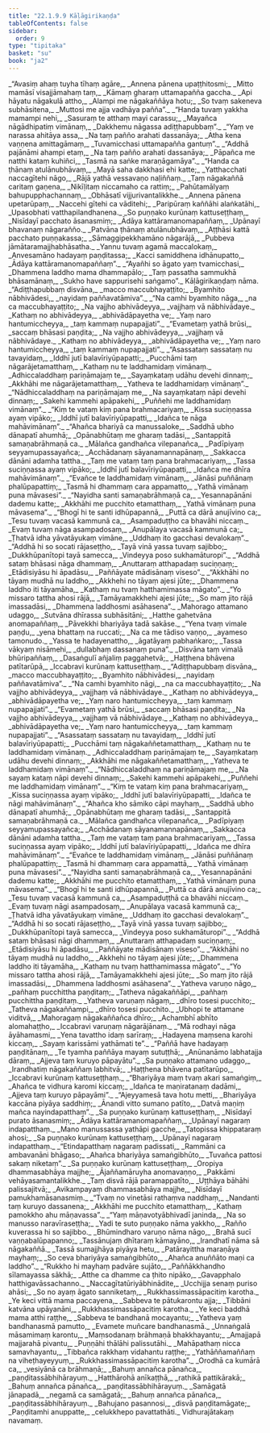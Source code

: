 ```yaml
---
title: "22.1.9.9 Kāḷāgirikaṇḍa"
tableOfContents: false
sidebar:
  order: 9
type: "tipitaka"
basket: "su"
book: "ja2"
---
```



<DynamicBreadcrumb />

<Division number="1572" book="ja2">

<Paragraph number="2916" type="verses" book="ja2">
_“Avasiṃ ahaṃ tuyha tīhaṃ agāre,_  
_Annena pānena upaṭṭhitosmi;_  
_Mitto mamāsī visajjāmahaṃ taṃ,_  
_Kāmaṃ gharaṃ uttamapañña gaccha._  

</Paragraph>

</Division>
<Division number="1573" book="ja2">

<Paragraph number="2917" type="verses" book="ja2">
_Api hāyatu nāgakulā attho,_  
_Alampi me nāgakaññāya hotu;_  
_So tvaṃ sakeneva subhāsitena,_  
_Muttosi me ajja vadhāya pañña”._  

</Paragraph>

</Division>
<Division number="1574" book="ja2">

<Paragraph number="2918" type="verses" book="ja2">
_“Handa tuvaṃ yakkha mamampi nehi,_  
_Sasuraṃ te atthaṃ mayi carassu;_  
_Mayañca nāgādhipatiṃ vimānaṃ,_  
_Dakkhemu nāgassa adiṭṭhapubbaṃ”._  

</Paragraph>

</Division>
<Division number="1575" book="ja2">

<Paragraph number="2919" type="verses" book="ja2">
_“Yaṃ ve narassa ahitāya assa,_  
_Na taṃ pañño arahati dassanāya;_  
_Atha kena vaṇṇena amittagāmaṃ,_  
_Tuvamicchasi uttamapañña gantuṃ”._  

</Paragraph>

</Division>
<Division number="1576" book="ja2">

<Paragraph number="2920" type="verses" book="ja2">
_“Addhā pajānāmi ahampi etaṃ,_  
_Na taṃ pañño arahati dassanāya;_  
_Pāpañca me natthi kataṃ kuhiñci,_  
_Tasmā na saṅke maraṇāgamāya”._  

</Paragraph>

</Division>
<Division number="1577" book="ja2">

<Paragraph number="2921" type="verses" book="ja2">
_“Handa ca ṭhānaṃ atulānubhāvaṃ,_  
_Mayā saha dakkhasi ehi katte;_  
_Yatthacchati naccagītehi nāgo,_  
_Rājā yathā vessavaṇo naḷiññaṃ._  

</Paragraph>

</Division>
<Division number="1578" book="ja2">

<Paragraph number="2922" type="verses" book="ja2">
_Taṃ nāgakaññā caritaṃ gaṇena,_  
_Nikīḷitaṃ niccamaho ca rattiṃ;_  
_Pahūtamālyaṃ bahupupphachannaṃ,_  
_Obhāsatī vijjurivantalikkhe._  

</Paragraph>

</Division>
<Division number="1579" book="ja2">

<Paragraph number="2923" type="verses" book="ja2">
_Annena pānena upetarūpaṃ,_  
_Naccehi gītehi ca vāditehi;_  
_Paripūraṃ kaññāhi alaṅkatāhi,_  
_Upasobhati vatthapilandhanena._  

</Paragraph>

</Division>
<Division number="1580" book="ja2">

<Paragraph number="2924" type="verses" book="ja2">
_So puṇṇako kurūnaṃ kattuseṭṭhaṃ,_  
_Nisīdayī pacchato āsanasmiṃ;_  
_Ādāya kattāramanomapaññaṃ,_  
_Upānayī bhavanaṃ nāgarañño._  

</Paragraph>

</Division>
<Division number="1581" book="ja2">

<Paragraph number="2925" type="verses" book="ja2">
_Patvāna ṭhānaṃ atulānubhāvaṃ,_  
_Aṭṭhāsi kattā pacchato puṇṇakassa;_  
_Sāmaggipekkhamāno nāgarājā,_  
_Pubbeva jāmātaramajjhabhāsatha._  

</Paragraph>

</Division>
<Division number="1582" book="ja2">

<Paragraph number="2926" type="verses" book="ja2">
_Yannu tuvaṃ agamā maccalokaṃ,_  
_Anvesamāno hadayaṃ paṇḍitassa;_  
_Kacci samiddhena idhānupatto,_  
_Ādāya kattāramanomapaññaṃ”._  

</Paragraph>

</Division>
<Division number="1583" book="ja2">

<Paragraph number="2927" type="verses" book="ja2">
_“Ayañhi so āgato yaṃ tvamicchasi,_  
_Dhammena laddho mama dhammapālo;_  
_Taṃ passatha sammukhā bhāsamānaṃ,_  
_Sukho have sappurisehi saṅgamo”._  


</Paragraph>
</Division>

<Paragraph number="2928" type="center" book="ja2">
Kāḷāgirikaṇḍaṃ nāma.


</Paragraph>

<Division number="1584" book="ja2">

<Paragraph number="2929" type="verses" book="ja2">
_“Adiṭṭhapubbaṃ disvāna,_  
_macco maccubhayaṭṭito;_  
_Byamhito nābhivādesi,_  
_nayidaṃ paññavatāmiva”._  

</Paragraph>

</Division>
<Division number="1585" book="ja2">

<Paragraph number="2930" type="verses" book="ja2">
_“Na camhi byamhito nāga,_  
_na ca maccubhayaṭṭito;_  
_Na vajjho abhivādeyya,_  
_vajjhaṃ vā nābhivādaye._  

</Paragraph>

</Division>
<Division number="1586" book="ja2">

<Paragraph number="2931" type="verses" book="ja2">
_Kathaṃ no abhivādeyya,_  
_abhivādāpayetha ve;_  
_Yaṃ naro hantumiccheyya,_  
_taṃ kammaṃ nupapajjati”._  

</Paragraph>

</Division>
<Division number="1587" book="ja2">

<Paragraph number="2932" type="verses" book="ja2">
_“Evametaṃ yathā brūsi,_  
_saccaṃ bhāsasi paṇḍita;_  
_Na vajjho abhivādeyya,_  
_vajjhaṃ vā nābhivādaye._  

</Paragraph>

</Division>
<Division number="1588" book="ja2">

<Paragraph number="2933" type="verses" book="ja2">
_Kathaṃ no abhivādeyya,_  
_abhivādāpayetha ve;_  
_Yaṃ naro hantumiccheyya,_  
_taṃ kammaṃ nupapajjati”._  

</Paragraph>

</Division>
<Division number="1589" book="ja2">

<Paragraph number="2934" type="verses" book="ja2">
_“Asassataṃ sassataṃ nu tavayidaṃ,_  
_Iddhī jutī balavīriyūpapatti;_  
_Pucchāmi taṃ nāgarājetamatthaṃ,_  
_Kathaṃ nu te laddhamidaṃ vimānaṃ._  

</Paragraph>

</Division>
<Division number="1590" book="ja2">

<Paragraph number="2935" type="verses" book="ja2">
_Adhiccaladdhaṃ pariṇāmajaṃ te,_  
_Sayaṃkataṃ udāhu devehi dinnaṃ;_  
_Akkhāhi me nāgarājetamatthaṃ,_  
_Yatheva te laddhamidaṃ vimānaṃ”._  

</Paragraph>

</Division>
<Division number="1591" book="ja2">

<Paragraph number="2936" type="verses" book="ja2">
_“Nādhiccaladdhaṃ na pariṇāmajaṃ me,_  
_Na sayaṃkataṃ nāpi devehi dinnaṃ;_  
_Sakehi kammehi apāpakehi,_  
_Puññehi me laddhamidaṃ vimānaṃ”._  

</Paragraph>

</Division>
<Division number="1592" book="ja2">

<Paragraph number="2937" type="verses" book="ja2">
_“Kiṃ te vataṃ kiṃ pana brahmacariyaṃ,_  
_Kissa suciṇṇassa ayaṃ vipāko;_  
_Iddhī jutī balavīriyūpapatti,_  
_Idañca te nāga mahāvimānaṃ”._  

</Paragraph>

</Division>
<Division number="1593" book="ja2">

<Paragraph number="2938" type="verses" book="ja2">
_“Ahañca bhariyā ca manussaloke,_  
_Saddhā ubho dānapatī ahumhā;_  
_Opānabhūtaṃ me gharaṃ tadāsi,_  
_Santappitā samaṇabrāhmaṇā ca._  

</Paragraph>

</Division>
<Division number="1594" book="ja2">

<Paragraph number="2939" type="verses" book="ja2">
_Mālañca gandhañca vilepanañca,_  
_Padīpiyaṃ seyyamupassayañca;_  
_Acchādanaṃ sāyanamannapānaṃ,_  
_Sakkacca dānāni adamha tattha._  

</Paragraph>

</Division>
<Division number="1595" book="ja2">

<Paragraph number="2940" type="verses" book="ja2">
_Taṃ me vataṃ taṃ pana brahmacariyaṃ,_  
_Tassa suciṇṇassa ayaṃ vipāko;_  
_Iddhī jutī balavīriyūpapatti,_  
_Idañca me dhīra mahāvimānaṃ”._  

</Paragraph>

</Division>
<Division number="1596" book="ja2">

<Paragraph number="2941" type="verses" book="ja2">
_“Evañce te laddhamidaṃ vimānaṃ,_  
_Jānāsi puññānaṃ phalūpapattiṃ;_  
_Tasmā hi dhammaṃ cara appamatto,_  
_Yathā vimānaṃ puna māvasesi”._  

</Paragraph>

</Division>
<Division number="1597" book="ja2">

<Paragraph number="2942" type="verses" book="ja2">
_“Nayidha santi samaṇabrāhmaṇā ca,_  
_Yesannapānāni dademu katte;_  
_Akkhāhi me pucchito etamatthaṃ,_  
_Yathā vimānaṃ puna māvasema”._  

</Paragraph>

</Division>
<Division number="1598" book="ja2">

<Paragraph number="2943" type="verses" book="ja2">
_“Bhogī hi te santi idhūpapannā,_  
_Puttā ca dārā anujīvino ca;_  
_Tesu tuvaṃ vacasā kammunā ca,_  
_Asampaduṭṭho ca bhavāhi niccaṃ._  

</Paragraph>

</Division>
<Division number="1599" book="ja2">

<Paragraph number="2944" type="verses" book="ja2">
_Evaṃ tuvaṃ nāga asampadosaṃ,_  
_Anupālaya vacasā kammunā ca;_  
_Ṭhatvā idha yāvatāyukaṃ vimāne,_  
_Uddhaṃ ito gacchasi devalokaṃ”._  

</Paragraph>

</Division>
<Division number="1600" book="ja2">

<Paragraph number="2945" type="verses" book="ja2">
_“Addhā hi so socati rājaseṭṭho,_  
_Tayā vinā yassa tuvaṃ sajibbo;_  
_Dukkhūpanītopi tayā samecca,_  
_Vindeyya poso sukhamāturopi”._  

</Paragraph>

</Division>
<Division number="1601" book="ja2">

<Paragraph number="2946" type="verses" book="ja2">
_“Addhā sataṃ bhāsasi nāga dhammaṃ,_  
_Anuttaraṃ atthapadaṃ suciṇṇaṃ;_  
_Etādisiyāsu hi āpadāsu,_  
_Paññāyate mādisānaṃ viseso”._  

</Paragraph>

</Division>
<Division number="1602" book="ja2">

<Paragraph number="2947" type="verses" book="ja2">
_“Akkhāhi no tāyaṃ mudhā nu laddho,_  
_Akkhehi no tāyaṃ ajesi jūte;_  
_Dhammena laddho iti tāyamāha,_  
_Kathaṃ nu tvaṃ hatthamimassa māgato”._  

</Paragraph>

</Division>
<Division number="1603" book="ja2">

<Paragraph number="2948" type="verses" book="ja2">
_“Yo missaro tattha ahosi rājā,_  
_Tamāyamakkhehi ajesi jūte;_  
_So maṃ jito rājā imassadāsi,_  
_Dhammena laddhosmi asāhasena”._  

</Paragraph>

</Division>
<Division number="1604" book="ja2">

<Paragraph number="2949" type="verses" book="ja2">
_Mahorago attamano udaggo,_  
_Sutvāna dhīrassa subhāsitāni;_  
_Hatthe gahetvāna anomapaññaṃ,_  
_Pāvekkhi bhariyāya tadā sakāse._  

</Paragraph>

</Division>
<Division number="1605" book="ja2">

<Paragraph number="2950" type="verses" book="ja2">
_“Yena tvaṃ vimale paṇḍu,_  
_yena bhattaṃ na ruccati;_  
_Na ca me tādiso vaṇṇo,_  
_ayameso tamonudo._  

</Paragraph>

</Division>
<Division number="1606" book="ja2">

<Paragraph number="2951" type="verses" book="ja2">
_Yassa te hadayenattho,_  
_āgatāyaṃ pabhaṅkaro;_  
_Tassa vākyaṃ nisāmehi,_  
_dullabhaṃ dassanaṃ puna”._  

</Paragraph>

</Division>
<Division number="1607" book="ja2">

<Paragraph number="2952" type="verses" book="ja2">
_Disvāna taṃ vimalā bhūripaññaṃ,_  
_Dasaṅgulī añjaliṃ paggahetvā;_  
_Haṭṭhena bhāvena patītarūpā,_  
_Iccabravi kurūnaṃ kattuseṭṭhaṃ._  

</Paragraph>

</Division>
<Division number="1608" book="ja2">

<Paragraph number="2953" type="verses" book="ja2">
_“Adiṭṭhapubbaṃ disvāna,_  
_macco maccubhayaṭṭito;_  
_Byamhito nābhivādesi,_  
_nayidaṃ paññavatāmiva”._  

</Paragraph>

</Division>
<Division number="1609" book="ja2">

<Paragraph number="2954" type="verses" book="ja2">
_“Na camhi byamhito nāgi,_  
_na ca maccubhayaṭṭito;_  
_Na vajjho abhivādeyya,_  
_vajjhaṃ vā nābhivādaye._  

</Paragraph>

</Division>
<Division number="1610" book="ja2">

<Paragraph number="2955" type="verses" book="ja2">
_Kathaṃ no abhivādeyya,_  
_abhivādāpayetha ve;_  
_Yaṃ naro hantumiccheyya,_  
_taṃ kammaṃ nupapajjati”._  

</Paragraph>

</Division>
<Division number="1611" book="ja2">

<Paragraph number="2956" type="verses" book="ja2">
_“Evametaṃ yathā brūsi,_  
_saccaṃ bhāsasi paṇḍita;_  
_Na vajjho abhivādeyya,_  
_vajjhaṃ vā nābhivādaye._  

</Paragraph>

</Division>
<Division number="1612" book="ja2">

<Paragraph number="2957" type="verses" book="ja2">
_Kathaṃ no abhivādeyya,_  
_abhivādāpayetha ve;_  
_Yaṃ naro hantumiccheyya,_  
_taṃ kammaṃ nupapajjati”._  

</Paragraph>

</Division>
<Division number="1613" book="ja2">

<Paragraph number="2958" type="verses" book="ja2">
_“Asassataṃ sassataṃ nu tavayidaṃ,_  
_Iddhī jutī balavīriyūpapatti;_  
_Pucchāmi taṃ nāgakaññetamatthaṃ,_  
_Kathaṃ nu te laddhamidaṃ vimānaṃ._  

</Paragraph>

</Division>
<Division number="1614" book="ja2">

<Paragraph number="2959" type="verses" book="ja2">
_Adhiccaladdhaṃ pariṇāmajaṃ te,_  
_Sayaṃkataṃ udāhu devehi dinnaṃ;_  
_Akkhāhi me nāgakaññetamatthaṃ,_  
_Yatheva te laddhamidaṃ vimānaṃ”._  

</Paragraph>

</Division>
<Division number="1615" book="ja2">

<Paragraph number="2960" type="verses" book="ja2">
_“Nādhiccaladdhaṃ na pariṇāmajaṃ me,_  
_Na sayaṃ kataṃ nāpi devehi dinnaṃ;_  
_Sakehi kammehi apāpakehi,_  
_Puññehi me laddhamidaṃ vimānaṃ”._  

</Paragraph>

</Division>
<Division number="1616" book="ja2">

<Paragraph number="2961" type="verses" book="ja2">
_“Kiṃ te vataṃ kiṃ pana brahmacariyaṃ,_  
_Kissa suciṇṇassa ayaṃ vipāko;_  
_Iddhī jutī balavīriyūpapatti,_  
_Idañca te nāgi mahāvimānaṃ”._  

</Paragraph>

</Division>
<Division number="1617" book="ja2">

<Paragraph number="2962" type="verses" book="ja2">
_“Ahañca kho sāmiko cāpi mayhaṃ,_  
_Saddhā ubho dānapatī ahumhā;_  
_Opānabhūtaṃ me gharaṃ tadāsi,_  
_Santappitā samaṇabrāhmaṇā ca._  

</Paragraph>

</Division>
<Division number="1618" book="ja2">

<Paragraph number="2963" type="verses" book="ja2">
_Mālañca gandhañca vilepanañca,_  
_Padīpiyaṃ seyyamupassayañca;_  
_Acchādanaṃ sāyanamannapānaṃ,_  
_Sakkacca dānāni adamha tattha._  

</Paragraph>

</Division>
<Division number="1619" book="ja2">

<Paragraph number="2964" type="verses" book="ja2">
_Taṃ me vataṃ taṃ pana brahmacariyaṃ,_  
_Tassa suciṇṇassa ayaṃ vipāko;_  
_Iddhī jutī balavīriyūpapatti,_  
_Idañca me dhīra mahāvimānaṃ”._  

</Paragraph>

</Division>
<Division number="1620" book="ja2">

<Paragraph number="2965" type="verses" book="ja2">
_“Evañce te laddhamidaṃ vimānaṃ,_  
_Jānāsi puññānaṃ phalūpapattiṃ;_  
_Tasmā hi dhammaṃ cara appamattā,_  
_Yathā vimānaṃ puna māvasesi”._  

</Paragraph>

</Division>
<Division number="1621" book="ja2">

<Paragraph number="2966" type="verses" book="ja2">
_“Nayidha santi samaṇabrāhmaṇā ca,_  
_Yesannapānāni dademu katte;_  
_Akkhāhi me pucchito etamatthaṃ,_  
_Yathā vimānaṃ puna māvasema”._  

</Paragraph>

</Division>
<Division number="1622" book="ja2">

<Paragraph number="2967" type="verses" book="ja2">
_“Bhogī hi te santi idhūpapannā,_  
_Puttā ca dārā anujīvino ca;_  
_Tesu tuvaṃ vacasā kammunā ca,_  
_Asampaduṭṭhā ca bhavāhi niccaṃ._  

</Paragraph>

</Division>
<Division number="1623" book="ja2">

<Paragraph number="2968" type="verses" book="ja2">
_Evaṃ tuvaṃ nāgi asampadosaṃ,_  
_Anupālaya vacasā kammunā ca;_  
_Ṭhatvā idha yāvatāyukaṃ vimāne,_  
_Uddhaṃ ito gacchasi devalokaṃ”._  

</Paragraph>

</Division>
<Division number="1624" book="ja2">

<Paragraph number="2969" type="verses" book="ja2">
_“Addhā hi so socati rājaseṭṭho,_  
_Tayā vinā yassa tuvaṃ sajibbo;_  
_Dukkhūpanītopi tayā samecca,_  
_Vindeyya poso sukhamāturopi”._  

</Paragraph>

</Division>
<Division number="1625" book="ja2">

<Paragraph number="2970" type="verses" book="ja2">
_“Addhā sataṃ bhāsasi nāgi dhammaṃ,_  
_Anuttaraṃ atthapadaṃ suciṇṇaṃ;_  
_Etādisiyāsu hi āpadāsu,_  
_Paññāyate mādisānaṃ viseso”._  

</Paragraph>

</Division>
<Division number="1626" book="ja2">

<Paragraph number="2971" type="verses" book="ja2">
_“Akkhāhi no tāyaṃ mudhā nu laddho,_  
_Akkhehi no tāyaṃ ajesi jūte;_  
_Dhammena laddho iti tāyamāha,_  
_Kathaṃ nu tvaṃ hatthamimassa māgato”._  

</Paragraph>

</Division>
<Division number="1627" book="ja2">

<Paragraph number="2972" type="verses" book="ja2">
_“Yo missaro tattha ahosi rājā,_  
_Tamāyamakkhehi ajesi jūte;_  
_So maṃ jito rājā imassadāsi,_  
_Dhammena laddhosmi asāhasena”._  

</Paragraph>

</Division>
<Division number="1628" book="ja2">

<Paragraph number="2973" type="verses" book="ja2">
_Yatheva varuṇo nāgo,_  
_pañhaṃ pucchittha paṇḍitaṃ;_  
_Tatheva nāgakaññāpi,_  
_pañhaṃ pucchittha paṇḍitaṃ._  

</Paragraph>

</Division>
<Division number="1629" book="ja2">

<Paragraph number="2974" type="verses" book="ja2">
_Yatheva varuṇaṃ nāgaṃ,_  
_dhīro tosesi pucchito;_  
_Tatheva nāgakaññampi,_  
_dhīro tosesi pucchito._  

</Paragraph>

</Division>
<Division number="1630" book="ja2">

<Paragraph number="2975" type="verses" book="ja2">
_Ubhopi te attamane viditvā,_  
_Mahoragaṃ nāgakaññañca dhīro;_  
_Achambhī abhīto alomahaṭṭho,_  
_Iccabravi varuṇaṃ nāgarājānaṃ._  

</Paragraph>

</Division>
<Division number="1631" book="ja2">

<Paragraph number="2976" type="verses" book="ja2">
_“Mā rodhayi nāga āyāhamasmi,_  
_Yena tavattho idaṃ sarīraṃ;_  
_Hadayena maṃsena karohi kiccaṃ,_  
_Sayaṃ karissāmi yathāmati te”._  

</Paragraph>

</Division>
<Division number="1632" book="ja2">

<Paragraph number="2977" type="verses" book="ja2">
_“Paññā have hadayaṃ paṇḍitānaṃ,_  
_Te tyamha paññāya mayaṃ sutuṭṭhā;_  
_Anūnanāmo labhatajja dāraṃ,_  
_Ajjeva taṃ kuruyo pāpayātu”._  

</Paragraph>

</Division>
<Division number="1633" book="ja2">

<Paragraph number="2978" type="verses" book="ja2">
_Sa puṇṇako attamano udaggo,_  
_Irandhatiṃ nāgakaññaṃ labhitvā;_  
_Haṭṭhena bhāvena patītarūpo,_  
_Iccabravi kurūnaṃ kattuseṭṭhaṃ._  

</Paragraph>

</Division>
<Division number="1634" book="ja2">

<Paragraph number="2979" type="verses" book="ja2">
_“Bhariyāya maṃ tvaṃ akari samaṅgiṃ,_  
_Ahañca te vidhura karomi kiccaṃ;_  
_Idañca te maṇiratanaṃ dadāmi,_  
_Ajjeva taṃ kuruyo pāpayāmi”._  

</Paragraph>

</Division>
<Division number="1635" book="ja2">

<Paragraph number="2980" type="verses" book="ja2">
_“Ajeyyamesā tava hotu metti,_  
_Bhariyāya kaccāna piyāya saddhiṃ;_  
_Ānandi vitto sumano patīto,_  
_Datvā maṇiṃ mañca nayindapatthaṃ”._  

</Paragraph>

</Division>
<Division number="1636" book="ja2">

<Paragraph number="2981" type="verses" book="ja2">
_Sa puṇṇako kurūnaṃ kattuseṭṭhaṃ,_  
_Nisīdayī purato āsanasmiṃ;_  
_Ādāya kattāramanomapaññaṃ,_  
_Upānayī nagaraṃ indapatthaṃ._  

</Paragraph>

</Division>
<Division number="1637" book="ja2">

<Paragraph number="2982" type="verses" book="ja2">
_Mano manussassa yathāpi gacche,_  
_Tatopissa khippataraṃ ahosi;_  
_Sa puṇṇako kurūnaṃ kattuseṭṭhaṃ,_  
_Upānayī nagaraṃ indapatthaṃ._  

</Paragraph>

</Division>
<Division number="1638" book="ja2">

<Paragraph number="2983" type="verses" book="ja2">
_“Etindapatthaṃ nagaraṃ padissati,_  
_Rammāni ca ambavanāni bhāgaso;_  
_Ahañca bhariyāya samaṅgibhūto,_  
_Tuvañca pattosi sakaṃ niketaṃ”._  

</Paragraph>

</Division>
<Division number="1639" book="ja2">

<Paragraph number="2984" type="verses" book="ja2">
_Sa puṇṇako kurūnaṃ kattuseṭṭhaṃ,_  
_Oropiya dhammasabhāya majjhe;_  
_Ājaññamāruyha anomavaṇṇo,_  
_Pakkāmi vehāyasamantalikkhe._  

</Paragraph>

</Division>
<Division number="1640" book="ja2">

<Paragraph number="2985" type="verses" book="ja2">
_Taṃ disvā rājā paramappatīto,_  
_Uṭṭhāya bāhāhi palissajitvā;_  
_Avikampayaṃ dhammasabhāya majjhe,_  
_Nisīdayī pamukhamāsanasmiṃ._  

</Paragraph>

</Division>
<Division number="1641" book="ja2">

<Paragraph number="2986" type="verses" book="ja2">
_“Tvaṃ no vinetāsi rathaṃva naddhaṃ,_  
_Nandanti taṃ kuruyo dassanena;_  
_Akkhāhi me pucchito etamatthaṃ,_  
_Kathaṃ pamokkho ahu māṇavassa”._  

</Paragraph>

</Division>
<Division number="1642" book="ja2">

<Paragraph number="2987" type="verses" book="ja2">
_“Yaṃ māṇavotyābhivadī janinda,_  
_Na so manusso naravīraseṭṭha;_  
_Yadi te suto puṇṇako nāma yakkho,_  
_Rañño kuverassa hi so sajibbo._  

</Paragraph>

</Division>
<Division number="1643" book="ja2">

<Paragraph number="2988" type="verses" book="ja2">
_Bhūmindharo varuṇo nāma nāgo,_  
_Brahā sucī vaṇṇabalūpapanno;_  
_Tassānujaṃ dhītaraṃ kāmayāno,_  
_Irandhatī nāma sā nāgakaññā._  

</Paragraph>

</Division>
<Division number="1644" book="ja2">

<Paragraph number="2989" type="verses" book="ja2">
_Tassā sumajjhāya piyāya hetu,_  
_Patārayittha maraṇāya mayhaṃ;_  
_So ceva bhariyāya samaṅgibhūto,_  
_Ahañca anuññāto maṇi ca laddho”._  

</Paragraph>

</Division>
<Division number="1645" book="ja2">

<Paragraph number="2990" type="verses" book="ja2">
_“Rukkho hi mayhaṃ padvāre sujāto,_  
_Paññākkhandho sīlamayassa sākhā;_  
_Atthe ca dhamme ca ṭhito nipāko,_  
_Gavapphalo hatthigavāssachanno._  

</Paragraph>

</Division>
<Division number="1646" book="ja2">

<Paragraph number="2991" type="verses" book="ja2">
_Naccagītatūriyābhinādite,_  
_Ucchijja senaṃ puriso ahāsi;_  
_So no ayaṃ āgato sanniketaṃ,_  
_Rukkhassimassāpacitiṃ karotha._  

</Paragraph>

</Division>
<Division number="1647" book="ja2">

<Paragraph number="2992" type="verses" book="ja2">
_Ye keci vittā mama paccayena,_  
_Sabbeva te pātukarontu ajja;_  
_Tibbāni katvāna upāyanāni,_  
_Rukkhassimassāpacitiṃ karotha._  

</Paragraph>

</Division>
<Division number="1648" book="ja2">

<Paragraph number="2993" type="verses" book="ja2">
_Ye keci baddhā mama atthi raṭṭhe,_  
_Sabbeva te bandhanā mocayantu;_  
_Yatheva yaṃ bandhanasmā pamutto,_  
_Evamete muñcare bandhanasmā._  

</Paragraph>

</Division>
<Division number="1649" book="ja2">

<Paragraph number="2994" type="verses" book="ja2">
_Unnaṅgalā māsamimaṃ karontu,_  
_Maṃsodanaṃ brāhmaṇā bhakkhayantu;_  
_Amajjapā majjarahā pivantu,_  
_Puṇṇāhi thālāhi palissutāhi._  

</Paragraph>

</Division>
<Division number="1650" book="ja2">

<Paragraph number="2995" type="verses" book="ja2">
_Mahāpathaṃ nicca samavhayantu,_  
_Tibbañca rakkhaṃ vidahantu raṭṭhe;_  
_Yathāññamaññaṃ na viheṭhayeyyuṃ,_  
_Rukkhassimassāpacitiṃ karotha”._  

</Paragraph>

</Division>
<Division number="1651" book="ja2">

<Paragraph number="2996" type="verses" book="ja2">
_Orodhā ca kumārā ca,_  
_vesiyānā ca brāhmaṇā;_  
_Bahuṃ annañca pānañca,_  
_paṇḍitassābhihārayuṃ._  

</Paragraph>

</Division>
<Division number="1652" book="ja2">

<Paragraph number="2997" type="verses" book="ja2">
_Hatthārohā anīkaṭṭhā,_  
_rathikā pattikārakā;_  
_Bahuṃ annañca pānañca,_  
_paṇḍitassābhihārayuṃ._  

</Paragraph>

</Division>
<Division number="1653" book="ja2">

<Paragraph number="2998" type="verses" book="ja2">
_Samāgatā jānapadā,_  
_negamā ca samāgatā;_  
_Bahuṃ annañca pānañca,_  
_paṇḍitassābhihārayuṃ._  

</Paragraph>

</Division>
<Division number="1654" book="ja2">

<Paragraph number="2999" type="verses" book="ja2">
_Bahujano pasannosi,_  
_disvā paṇḍitamāgate;_  
_Paṇḍitamhi anuppatte,_  
_celukkhepo pavattathāti._  


</Paragraph>
</Division>

<Paragraph number="3000" type="center" book="ja2">
Vidhurajātakaṃ navamaṃ.
</Paragraph>